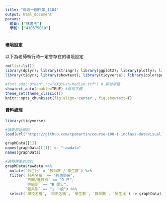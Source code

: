 ```yaml
---
title: "每週一圖作業_1104"
output: html_document
params:
  組員: ["林書玉"]  
  學號: ["410575010"]
---
```


#### 環境設定

以下為老師執行時一定會存在的環境設定
```r
rm(list=ls())
library(dplyr); library(stringr); library(ggplot2); library(plotly); library(lubridate); library(readr); library(colorspace); library(grDevices); library(shiny); library(shinyjs); library(scales)
library(tidyr); library(showtext); library(tidyverse); library(colorspace)

#font_add("QYuan","cwTeXQYuan-Medium.ttf") # 新增字體
showtext_auto(enable=TRUE) #啟用字體
theme_set(theme_classic())
knitr::opts_chunk$set(fig.align='center', fig.showtext=T)
```

#### 資料處理
  
```r
library(tidyverse)

#讀取原始資料
load(url("https://github.com/tpemartin/course-108-1-inclass-datavisualization/blob/master/%E4%BD%9C%E5%93%81%E5%B1%95%E7%A4%BA/homework3/graphData_homework3_019.Rda?raw=true"))

graphData[[1]]
names(graphData)[[1]] <- "rawdata"
names(graphData)

#選擇需要的資料
graphData$rawdata %>%
  mutate(`師生比` = `教師數`/`學生數`) %>%
  filter(`科系名稱` == "經濟學系",
         `日間∕進修別` == "D 日",
         `等級別` == "B 學士",
         `體系別` == "1 一般") %>%
  select(`學校名稱`, `科系名稱`, `學生數`, `教師數`, `師生比`) -> graphData$newdata
  

```
